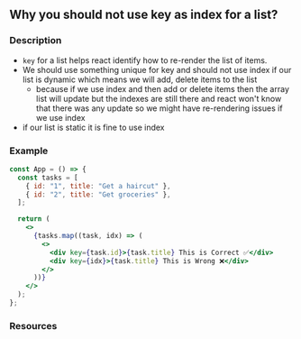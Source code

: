 ## Why you should not use key as index for a list?

### Description

- `key` for a list helps react identify how to re-render the list of items.
- We should use something unique for key and should not use index if our list is dynamic which means we will add, delete items to the list
  - because if we use index and then add or delete items then the array list will update but the indexes are still there and react won't know that there was any update so we might have re-rendering issues if we use index
- if our list is static it is fine to use index

### Example

```jsx
const App = () => {
  const tasks = [
    { id: "1", title: "Get a haircut" },
    { id: "2", title: "Get groceries" },
  ];

  return (
    <>
      {tasks.map((task, idx) => (
        <>
          <div key={task.id}>{task.title} This is Correct ✅</div>
          <div key={idx}>{task.title} This is Wrong ❌</div>
        </>
      ))}
    </>
  );
};
```

### Resources
